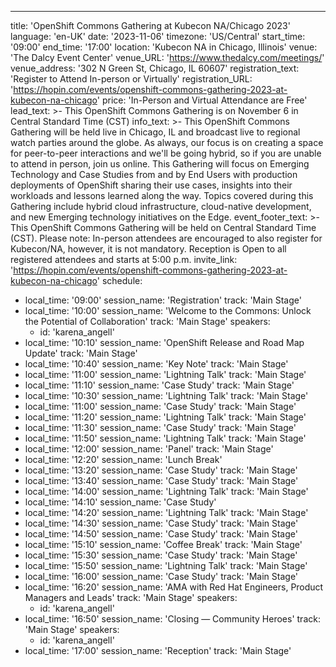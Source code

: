 ---
title: 'OpenShift Commons Gathering at Kubecon NA/Chicago 2023'
language: 'en-UK'
date: '2023-11-06'
timezone: 'US/Central'
start_time: '09:00'
end_time: '17:00'
location: 'Kubecon NA in Chicago, Illinois'
venue: 'The Dalcy Event Center'
venue_URL: 'https://www.thedalcy.com/meetings/'
venue_address: '302 N Green St, Chicago, IL 60607'
registration_text: 'Register to Attend In-person or Virtually'
registration_URL: 'https://hopin.com/events/openshift-commons-gathering-2023-at-kubecon-na-chicago'
price: 'In-Person and Virtual Attendance are Free'
lead_text: >-
  This OpenShift Commons Gathering is on November 6 in Central Standard Time (CST)
info_text: >-
  This OpenShift Commons Gathering will be held live in Chicago, IL and broadcast live to regional watch parties around the globe. As always, our focus is on creating a space for peer-to-peer interactions and we'll be going hybrid, so if you are unable to attend in person, join us online. This Gathering will focus on Emerging Technology and Case Studies from and by End Users with production deployments of OpenShift sharing their use cases, insights into their workloads and  lessons learned along the way. Topics covered during this Gathering include hybrid cloud infrastructure, cloud-native development, and new Emerging technology initiatives on the Edge.
event_footer_text: >-
  This OpenShift Commons Gathering will be held on Central Standard Time (CST). Please note: In-person attendees are encouraged to also register for Kubecon/NA, however, it is not mandatory. Reception is Open to all registered attendees and starts at 5:00 p.m.
invite_link: 'https://hopin.com/events/openshift-commons-gathering-2023-at-kubecon-na-chicago'
schedule:
  - local_time: '09:00'
    session_name: 'Registration'
    track: 'Main Stage'
  - local_time: '10:00'
    session_name: 'Welcome to the Commons: Unlock the Potential of Collaboration'
    track: 'Main Stage'
    speakers:
      - id: 'karena_angell'
  - local_time: '10:10'
    session_name: 'OpenShift Release and Road Map Update'
    track: 'Main Stage'
  - local_time: '10:40'
    session_name: 'Key Note'
    track: 'Main Stage'
  - local_time: '11:00'
    session_name: 'Lightning Talk'
    track: 'Main Stage'
  - local_time: '11:10'
    session_name: 'Case Study'
    track: 'Main Stage'
  - local_time: '10:30'
    session_name: 'Lightning Talk'
    track: 'Main Stage'
  - local_time: '11:00'
    session_name: 'Case Study'
    track: 'Main Stage'
  - local_time: '11:20'
    session_name: 'Lightning Talk'
    track: 'Main Stage'
  - local_time: '11:30'
    session_name: 'Case Study'
    track: 'Main Stage'
  - local_time: '11:50'
    session_name: 'Lightning Talk'
    track: 'Main Stage'
  - local_time: '12:00'
    session_name: 'Panel'
    track: 'Main Stage'
  - local_time: '12:20'
    session_name: 'Lunch Break'
  - local_time: '13:20'
    session_name: 'Case Study'
    track: 'Main Stage'
  - local_time: '13:40'
    session_name: 'Case Study'
    track: 'Main Stage'
  - local_time: '14:00'
    session_name: 'Lightning Talk'
    track: 'Main Stage'
  - local_time: '14:10'
    session_name: 'Case Study'
  - local_time: '14:20'
    session_name: 'Lightning Talk'
    track: 'Main Stage'
  - local_time: '14:30'
    session_name: 'Case Study'
    track: 'Main Stage'
  - local_time: '14:50'
    session_name: 'Case Study'
    track: 'Main Stage'
  - local_time: '15:10'
    session_name: 'Coffee Break'
    track: 'Main Stage'  
  - local_time: '15:30'
    session_name: 'Case Study'
    track: 'Main Stage'
  - local_time: '15:50'
    session_name: 'Lightning Talk'
    track: 'Main Stage'
  - local_time: '16:00'
    session_name: 'Case Study'
    track: 'Main Stage'
  - local_time: '16:20'
    session_name: 'AMA with Red Hat Engineers, Product Managers and Leads'
    track: 'Main Stage'
    speakers:
      - id: 'karena_angell'
  - local_time: '16:50'
    session_name: 'Closing — Community Heroes'
    track: 'Main Stage'
    speakers:
      - id: 'karena_angell'
  - local_time: '17:00'
    session_name: 'Reception'
    track: 'Main Stage'

